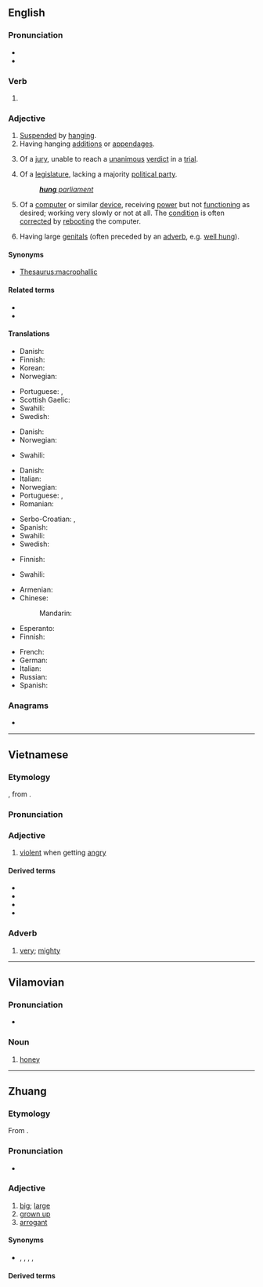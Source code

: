 {{also|hứng|Hung.}}
==English==

===Pronunciation===
* {{audio-IPA|en-us-hung.ogg|/ˈhʌŋ/|lang=en}}
* {{rhymes|ʌŋ|lang=en}}

===Verb===
{{head|en|verb form}}

# {{en-past of|hang}}

===Adjective===
{{en-adj}}

# [[suspend|Suspended]] by [[hang]]ing.
# Having hanging [[addition]]s or [[appendage]]s.
# {{lb|en|legal}} Of a [[jury]], unable to reach a [[unanimous]] [[verdict]] in a [[trial]].
# Of a [[legislature]], lacking a majority [[political party]].
#: ''[[hung parliament|'''hung''' parliament]]''
# {{lb|en|computing|colloquial}} Of a [[computer]] or similar [[device]], receiving [[power]] but not [[function]]ing as desired; working very slowly or not at all. The [[condition]] is often [[correct]]ed by [[reboot]]ing the computer.
# {{lb|en|colloquial|of a [[male]], slightly vulgar}} Having large [[genitals]] (often preceded by an [[adverb]], e.g. [[well hung]]).

====Synonyms====
* {{sense|having a large penis}} [[Thesaurus:macrophallic]]

====Related terms====
* {{l|en|hanged}}
* {{l|en|hung parliament}}

====Translations====
{{trans-top|suspended by hanging}}
* Danish: {{t|da|ophængt}}
* Finnish: {{t+|fi|ripustettu}}
* Korean: {{t+|ko|중단}}
* Norwegian: {{t|no|opphengt}}
{{trans-mid}}
* Portuguese: {{t+|pt|pendurado|m}}, {{t|pt|pendurada|f}}
* Scottish Gaelic: {{t|gd|crochte}}
* Swahili: {{t+|sw|anika}}
* Swedish: {{t|sv|upphängd}}
{{trans-bottom}}

{{trans-top|having with hanging additions or appendages}}
* Danish: {{t|da|behængt}}
* Norwegian: {{t|no|behengt}}
{{trans-mid}}
* Swahili: {{t+|sw|anika}}
{{trans-bottom}}

{{trans-top|having a large penis}}
* Danish: {{t|da|veludrustet}}
* Italian: {{t|it|ben dotato}}
* Norwegian: {{t|no|velutstyrt}}
* Portuguese: {{t+|pt|dotado}}, {{t|pt|bem-dotado}}
* Romanian: {{t|ro|pulos}}
{{trans-mid}}
* Serbo-Croatian: {{t+|sh|kurat}}, {{t|sh|курат}}
* Spanish: {{t+|es|vergón}}
* Swahili: {{t+|sw|anika}}
* Swedish: {{t+|sv|välutrustad}}
{{trans-bottom}}

{{trans-top|of a jury that is unable to reach a verdict}}
* Finnish: {{t|fi|erimielinen}}
{{trans-mid}}
* Swahili: {{t+|sw|anika}}
{{trans-bottom}}

{{trans-top|computing, not responding}}
* Armenian: {{t-needed|hy}}
* Chinese:
*: Mandarin: {{t-needed|cmn}}
* Esperanto: {{t-needed|eo}}
* Finnish: {{t-needed|fi}}
{{trans-mid}}
* French: {{t-needed|fr}}
* German: {{t-needed|de}}
* Italian: {{t-needed|it}}
* Russian: {{t-needed|ru}}
* Spanish: {{t-needed|es}}
{{trans-bottom}}

===Anagrams===
* {{anagrams|en|ungh}}

----

==Vietnamese==

===Etymology===
{{vi-etym-sino|凶}}, from {{bor|vi|ltc|tr=xjowng|凶}}.

===Pronunciation===
{{vi-ipa}}

===Adjective===
{{vi-adj}}

# [[violent]] when getting [[angry]]

====Derived terms====
* {{vi-l|hung dữ}}
* {{vi-l|hung hăng}}
* {{vi-l|hung tính}}
* {{vi-l|hung máu}}

===Adverb===
{{vi-adv}}

# {{lb|vi|dialectal|Thanh Hoá/Nghệ An/Hà Tĩnh dialects|colloquial}} [[very]]; [[mighty]]
#: {{ux|vi|Anh giống {{m|vi|con}} bọ '''hung'''.<br>Sao con lại giống con {{m|vi|bọ hung}} được?|Ya look a lawt like mah suhn.<br>How in the world do I look like a dung beetle?}}

----

==Vilamovian==

===Pronunciation===
* {{audio|Wym-hung (wersja Józefa Gary).ogg|Audio|lang=wym}}

===Noun===
{{wym-noun|m}}

# [[honey]]

----

==Zhuang==

===Etymology===
From {{inh|za|tai-pro|*ʰluəŋᴬ||big}}.

===Pronunciation===
* {{za-pron}}

===Adjective===
{{za-head|adjective|saw=[[𫯞]], [[𪩣]], [[𠒋]], [[宏]], [[空]], [[𪥔]], [[洪]], [[𭑄]], [[𡘙]], [[𭀢]]}}

# [[big]]; [[large]]
# [[grown up]]
# [[arrogant]]

====Synonyms====
* {{sense|big}} {{q|dialectal}} {{l|za|mbwk}}, {{l|za|gox}}, {{l|za|laux}}, {{l|za|lueng}}, {{l|za|loet}}

====Derived terms====
{{der3|lang=za|cuengqhung|gwnhung|gyahung|vunzhung|hung'ak|hungmbwk|hungmaj}}